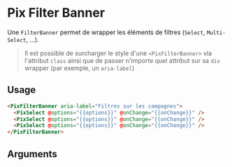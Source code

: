 
<Meta of={ComponentStories} />

# Pix Filter Banner

Une `FilterBanner` permet de wrapper les éléments de filtres (`Select`, `Multi-Select`, ...).

> Il est possible de surcharger le style d'une `<PixFilterBanner>` via l'attribut `class` ainsi que de passer n'importe quel attribut sur sa `div` wrapper (par exemple, un `aria-label`)

<Story of={ComponentStories.filterBanner} height={80} />

## Usage

```html
<PixFilterBanner aria-label="Filtres sur les campagnes">
  <PixSelect @options="{{options}}" @onChange="{{onChange}}" />
  <PixSelect @options="{{options}}" @onChange="{{onChange}}" />
  <PixSelect @options="{{options}}" @onChange="{{onChange}}" />
</PixFilterBanner>
```

## Arguments

<ArgTypes of={ComponentStories} />
